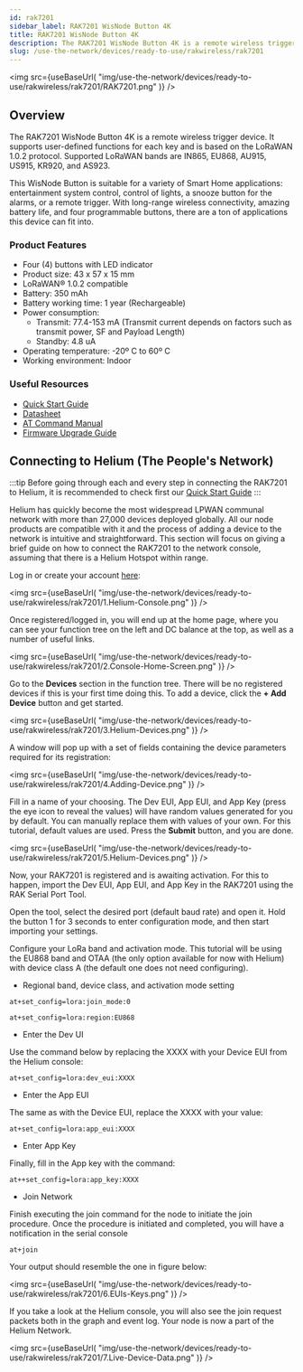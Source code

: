 ```yaml
---
id: rak7201
sidebar_label: RAK7201 WisNode Button 4K
title: RAK7201 WisNode Button 4K
description: The RAK7201 WisNode Button 4K is a remote wireless trigger device that supports user-defined functions for each key and is based on the LoRaWAN 1.0.2 protocol.
slug: /use-the-network/devices/ready-to-use/rakwireless/rak7201
---
```




<img
  src={useBaseUrl(
    "img/use-the-network/devices/ready-to-use/rakwireless/rak7201/RAK7201.png"
  )}
/>


## Overview

The RAK7201 WisNode Button 4K is a remote wireless trigger device. It supports user-defined functions for each key and is based on the LoRaWAN 1.0.2 protocol. Supported LoRaWAN bands are IN865, EU868, AU915, US915, KR920, and AS923.

This WisNode Button is suitable for a variety of Smart Home applications: entertainment system control, control of lights, a snooze button for the alarms, or a remote trigger. With long-range wireless connectivity, amazing battery life, and four programmable buttons, there are a ton of applications this device can fit into.

### Product Features

- Four (4) buttons with LED indicator
- Product size: 43 x 57 x 15 mm
- LoRaWAN® 1.0.2 compatible
- Battery: 350 mAh
- Battery working time: 1 year (Rechargeable)
- Power consumption: 
    - Transmit: 77.4-153 mA (Transmit current depends on factors such as transmit power, SF and Payload Length)
    - Standby: 4.8 uA
- Operating temperature: -20º C to 60º C
- Working environment: Indoor


### Useful Resources

- [Quick Start Guide](https://docs.rakwireless.com/Product-Categories/WisNode/RAK7201/Quickstart)
- [Datasheet](https://docs.rakwireless.com/Product-Categories/WisNode/RAK7201/Datasheet/)
- [AT Command Manual](https://docs.rakwireless.com/Product-Categories/WisNode/RAK7201/AT-Command-Manual)
- [Firmware Upgrade Guide](https://docs.rakwireless.com/Product-Categories/WisNode/RAK7201/Firmware-Upgrade-Guide/)


## Connecting to Helium (The People's Network)

:::tip
Before going through each and every step in connecting the RAK7201 to Helium, it is recommended to check first our [Quick Start Guide](https://docs.rakwireless.com/Product-Categories/WisNode/RAK7201/Quickstart/)
:::

Helium has quickly become the most widespread LPWAN communal network with more than 27,000 devices deployed globally. All our node products are compatible with it and the process of adding a device to the network is intuitive and straightforward. This section will focus on giving a brief guide on how to connect the RAK7201 to the network console, assuming that there is a Helium Hotspot within range.

Log in or create your account [here](https://www.helium.com/console):

<img
  src={useBaseUrl(
    "img/use-the-network/devices/ready-to-use/rakwireless/rak7201/1.Helium-Console.png"
  )}
/>

Once registered/logged in, you will end up at the home page, where you can see your function tree on the left and DC balance at the top, as well as a number of useful links.


<img
  src={useBaseUrl(
    "img/use-the-network/devices/ready-to-use/rakwireless/rak7201/2.Console-Home-Screen.png"
  )}
/>

Go to the **Devices** section in the function tree. There will be no registered devices if this is your first time doing this. To add a device, click the **+ Add Device** button and get started.

<img
  src={useBaseUrl(
    "img/use-the-network/devices/ready-to-use/rakwireless/rak7201/3.Helium-Devices.png"
  )}
/>


A window will pop up with a set of fields containing the device parameters required for its registration:

<img
  src={useBaseUrl(
    "img/use-the-network/devices/ready-to-use/rakwireless/rak7201/4.Adding-Device.png"
  )}
/>

Fill in a name of your choosing. The Dev EUI, App EUI, and App Key (press the eye icon to reveal the values) will have random values generated for you by default. You can manually replace them with values of your own. For this tutorial, default values are used. Press the **Submit** button, and you are done.

<img
  src={useBaseUrl(
    "img/use-the-network/devices/ready-to-use/rakwireless/rak7201/5.Helium-Devices.png"
  )}
/>

Now, your RAK7201 is registered and is awaiting activation. For this to happen, import the Dev EUI, App EUI, and App Key in the RAK7201 using the RAK Serial Port Tool.

Open the tool, select the desired port (default baud rate) and open it. Hold the button 1 for 3 seconds to enter configuration mode, and then start importing your settings.

Configure your LoRa band and activation mode. This tutorial will be using the EU868 band and OTAA (the only option available for now with Helium) with device class A (the default one does not need configuring).


- Regional band, device class, and activation mode setting

```
at+set_config=lora:join_mode:0
```

```
at+set_config=lora:region:EU868
```

- Enter the Dev UI

Use the command below by replacing the XXXX with your Device EUI from the Helium console:

```
at+set_config=lora:dev_eui:XXXX
```

- Enter the App EUI

The same as with the Device EUI, replace the XXXX with your value:

```
at+set_config=lora:app_eui:XXXX
```

- Enter App Key

Finally, fill in the App key with the command:

```
at++set_config=lora:app_key:XXXX
```

- Join Network

Finish executing the join command for the node to initiate the join procedure.
Once the procedure is initiated and completed, you will have a notification in the serial console

```
at+join
```

Your output should resemble the one in figure below:

<img
  src={useBaseUrl(
    "img/use-the-network/devices/ready-to-use/rakwireless/rak7201/6.EUIs-Keys.png"
  )}
/>


If you take a look at the Helium console, you will also see the join request packets both in the graph and event log. Your node is now a part of the Helium Network.


<img
  src={useBaseUrl(
    "img/use-the-network/devices/ready-to-use/rakwireless/rak7201/7.Live-Device-Data.png"
  )}
/>



